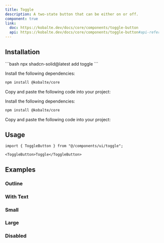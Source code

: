 ```yaml
---
title: Toggle
description: A two-state button that can be either on or off.
component: true
link:
  doc: https://kobalte.dev/docs/core/components/toggle-button
  api: https://kobalte.dev/docs/core/components/toggle-button#api-reference
---
```



<ComponentPreview name="toggle-demo" code={DemoCode} client:only="solid" />

## Installation

<ComponentInstallation client:load>

<Fragment slot="cli">
```bash
npx shadcn-solid@latest add toggle
```
</Fragment>

<Step slot="tw">

<StepItem>Install the following dependencies:</StepItem>
```bash
npm install @kobalte/core
```

<StepItem>Copy and paste the following code into your project:</StepItem>
<RawCode code={TwRawCode} client:load />

</Step>

<Step slot="uno">

<StepItem>Install the following dependencies:</StepItem>
```bash
npm install @kobalte/core
```

<StepItem>Copy and paste the following code into your project:</StepItem>
<RawCode code={UnoRawCode} client:load />

</Step>

</ComponentInstallation>

## Usage

```tsx
import { ToggleButton } from "@/components/ui/toggle";
```

```tsx
<ToggleButton>Toggle</ToggleButton>
```

## Examples

### Outline

<ComponentPreview name="toggle-outline" code={DemoCode2} client:only="solid" />

### With Text

<ComponentPreview name="toggle-with-text" code={DemoCode3} client:only="solid" />

### Small

<ComponentPreview name="toggle-small" code={DemoCode4} client:only="solid" />

### Large

<ComponentPreview name="toggle-large" code={DemoCode5} client:only="solid" />

### Disabled

<ComponentPreview name="toggle-disabled" code={DemoCode6} client:only="solid" />
